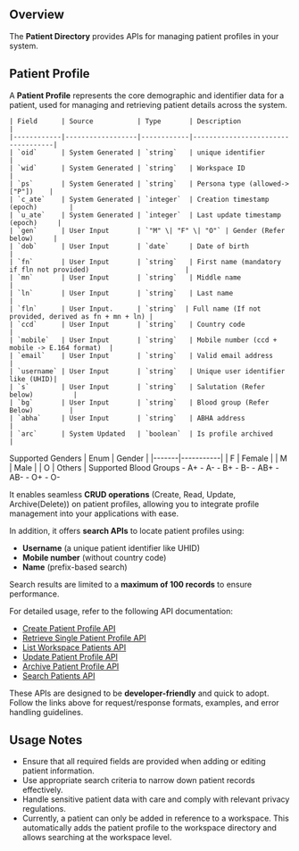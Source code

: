## Overview

The **Patient Directory** provides APIs for managing patient profiles in your system. 

## Patient Profile

A **Patient Profile** represents the core demographic and identifier data for a patient, used for managing and retrieving patient details across the system.  

<AccordionGroup>
<Accordion type="single" collapsible title="Profile Details">
    
    | Field      | Source           | Type       | Description                       |
    |------------|------------------|------------|-----------------------------------| 
    | `oid`      | System Generated | `string`   | unique identifier                 | 
    | `wid`      | System Generated | `string`   | Workspace ID                      | 
    | `ps`       | System Generated | `string`   | Persona type (allowed-> ["P"])    |                 
    | `c_ate`    | System Generated | `integer`  | Creation timestamp (epoch)        | 
    | `u_ate`    | System Generated | `integer`  | Last update timestamp (epoch)     | 
    | `gen`      | User Input       | `"M" \| "F" \| "O"` | Gender (Refer below)     | 
    | `dob`      | User Input       | `date`     | Date of birth                     | 
    | `fn`       | User Input       | `string`   | First name (mandatory if fln not provided)                        | 
    | `mn`       | User Input       | `string`   | Middle name                       | 
    | `ln`       | User Input       | `string`   | Last name                         |
    | `fln`      | User Input.      | `string`  | Full name (If not provided, derived as fn + mn + ln) |
    | `ccd`      | User Input       | `string`   | Country code                      | 
    | `mobile`   | User Input       | `string`   | Mobile number (ccd + mobile -> E.164 format)  | 
    | `email`    | User Input       | `string`   | Valid email address               | 
    | `username` | User Input       | `string`   | Unique user identifier like (UHID)| 
    | `s`        | User Input       | `string`   | Salutation (Refer below)          | 
    | `bg`       | User Input       | `string`   | Blood group (Refer Below)         | 
    | `abha`     | User Input       | `string`   | ABHA address                      | 
    | `arc`      | System Updated   | `boolean`  | Is profile archived               | 

</Accordion>
<Accordion type="single" collapsible title="Gender Enums">
    Supported Genders 
    | Enum  | Gender    |
    |-------|-----------|
    | F     | Female    |
    | M     | Male      |
    | O     | Others    |  
</Accordion>
<Accordion type="single" collapsible title="Blood Groups">
    Supported Blood Groups 
    - A+
    - A-
    - B+
    - B-
    - AB+
    - AB-
    - O+
    - O-
</Accordion>
</AccordionGroup>

It enables seamless **CRUD operations** (Create, Read, Update, Archive(Delete)) on patient profiles, allowing you to integrate profile management into your applications with ease.  

In addition, it offers **search APIs** to locate patient profiles using:  
- **Username** (a unique patient identifier like UHID)  
- **Mobile number** (without country code)  
- **Name** (prefix-based search)  

Search results are limited to a **maximum of 100 records** to ensure performance.  

For detailed usage, refer to the following API documentation:  
- [Create Patient Profile API](/api-reference/doc-tool/patient-directory-apis/add-patient)
- [Retrieve Single Patient Profile API](/api-reference/doc-tool/patient-directory-apis/retrieve-patient-details)
- [List Workspace Patients API](/api-reference/doc-tool/patient-directory-apis/patients-list-minified)  
- [Update Patient Profile API](/api-reference/doc-tool/patient-directory-apis/update-patient-details)
- [Archive Patient Profile API](/api-reference/doc-tool/patient-directory-apis/delete-patient)  
- [Search Patients API](/api-reference/doc-tool/patient-directory-apis/search-patient) 

These APIs are designed to be **developer-friendly** and quick to adopt. Follow the links above for request/response formats, examples, and error handling guidelines.  

## Usage Notes

- Ensure that all required fields are provided when adding or editing patient information.
- Use appropriate search criteria to narrow down patient records effectively.
- Handle sensitive patient data with care and comply with relevant privacy regulations.
- Currently, a patient can only be added in reference to a workspace. This automatically adds the patient profile to the workspace directory and allows searching at the workspace level.

